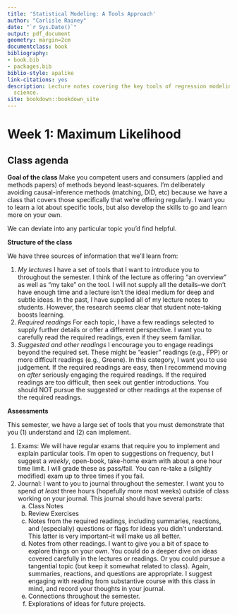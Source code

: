 ```yaml
--- 
title: 'Statistical Modeling: A Tools Approach'
author: "Carlisle Rainey"
date: "`r Sys.Date()`"
output: pdf_document
geometry: margin=2cm
documentclass: book
bibliography:
- book.bib
- packages.bib
biblio-style: apalike
link-citations: yes
description: Lecture notes covering the key tools of regression modeling in political
  science.
site: bookdown::bookdown_site
---
```


# Week 1: Maximum Likelihood

## Class agenda

**Goal of the class** Make you competent users and consumers (applied and methods papers) of methods beyond least-squares. I'm deliberately avoiding causal-inference methods (matching, DID, etc) because we have a class that covers those specifically that we're offering regularly. I want you to learn a lot about specific tools, but also develop the skills to go and learn more on your own.

We can deviate into any particular topic you'd find helpful.

**Structure of the class** 

We have three sources of information that we'll learn from:

1. *My lectures* I have a set of tools that I want to introduce you to throughout the semester. I think of the lecture as offering "an overview" as well as "my take" on the tool. I will not supply all the details--we don't have enough time and a lecture isn't the ideal medium for deep and subtle ideas. In the past, I have supplied all of my lecture notes to students. However, the research seems clear that student note-taking boosts learning. 
1. *Required readings* For each topic, I have a few readings selected to supply further details or offer a different perspective. I want you to carefully read the required readings, even if they seem familiar. 
1. *Suggested and other readings* I encourage you to engage readings beyond the required set. These might be "easier" readings (e.g., FPP) or more difficult readings (e.g., Greene). In this category, I want you to use judgement. If the required readings are easy, then I recommend moving on *after* seriously engaging the required readings. If the required readings are too difficult, then seek out gentler introductions. You should NOT pursue the suggested or other readings at the expense of the required readings.

**Assessments**

This semester, we have a large set of tools that you must demonstrate that you (1) understand and (2) can implement.

1. Exams: We will have regular exams that require you to implement and explain particular tools. I'm open to suggestions on frequency, but I suggest a *weekly*, open-book, take-home exam with about a one hour time limit. I will grade these as pass/fail. You can re-take a (slightly modified) exam up to three times if you fail.
1. Journal: I want to you to journal throughout the semester. I want you to spend *at least* three hours (hopefully more most weeks) outside of class working on your journal. This journal should have several parts:
   a. Class Notes
   a. Review Exercises
   a. Notes from the required readings, including summaries, reactions, and (especially) questions or flags for ideas you didn't understand. This latter is very important--it will make us all better.
   a. Notes from other readings. I want to give you a bit of space to explore things on your own. You could do a deeper dive on ideas covered carefully in the lectures or readings. Or you could pursue a tangential topic (but keep it somewhat related to class). Again, summaries, reactions, and questions are appropriate. I suggest engaging with reading from substantive course with this class in mind, and record your thoughts in your journal.
   a. Connections throughout the semester.
   a. Explorations of ideas for future projects. 


